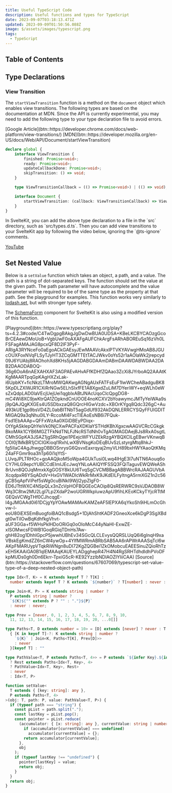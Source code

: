```yaml
---
title: Useful TypeScript Code
description: Useful functions and types for TypeScript
date: 2023-09-07T03:18:13.471Z
updated: 2023-09-09T01:50:56.088Z
image: $/assets/images/typescript.png
tags:
  - TypeScript
---
```


## Table of Contents

## Type Declarations

### View Transition

The `startViewTransition` function is a method on the `document` object which enables view transitions. The following types are based on the documentation at MDN. Since the API is currently experimental, you may need to add the following type to your type declaration file to avoid errors. 

<div class="button-row">
  [Google Article](btn::https://developer.chrome.com/docs/web-platform/view-transitions/)
  [MDN](btn::https://developer.mozilla.org/en-US/docs/Web/API/Document/startViewTransition)
</div>

```typescript
declare global {
	interface ViewTransition {
		finished: Promise<void>;
		ready: Promise<void>;
		updateCallbackDone: Promise<void>;
		skipTransition: () => void;
	}

	type ViewTransitionCallback = (() => Promise<void>) | (() => void);

	interface Document {
		startViewTransition: (callback: ViewTransitionCallback) => ViewTransition;
	}
}
```

<Collapsible title="Using in SvelteKit">
  In SvelteKit, you can add the above type declaration to a file in the `src` directory, such as `src/types.d.ts`. Then you can add view transitions to your SvelteKit app by following the video below, ignoring the `@ts-ignore` comments.

  [YouTube](embed::https://www.youtube.com/watch?v=q_2irZO4SS8)
</Collapsible>

## Set Nested Value

Below is a `setValue` function which takes an object, a path, and a value. The path is a string of dot-separated keys. The function should set the value at the given path. The path parameter will have autocomplete and the value parameter will be required to be of the same type as the property at that path. See the playground for examples. This function works very similarly to [lodash.set](https://lodash.com/docs/4.17.15#set), but with stronger type safety.

The [SchemaForm](/blog/sveltekit-schemaform) component for SvelteKit is also using a modified version of this function.

<div class="button-row">
  [Playground](btn::https://www.typescriptlang.org/play?ts=4.2.3#code/C4TwDgpgBAkgJgDwDwBUA0UDSA+KBeLKCBYCAOzgGcoBrCEAewDMoUoB+VgbUwF0oAXAFgAUFChkArgFsARhABOREuSq16zVh0LFSFagAMAJAG8pcxQF8D2lF3PyF-ARIgA3RYNceFo0aEgoACkGAEsyJEwMAAVcAkxlPTVKYAVwgHMoAB8JGUcOUXFoxNVqFLSyTJyHT3ZCqGMTTEtTACJWkv0oYs52r1aAOlaWk2jrepcyd09J6YUAbj8RAOhohXd8KHs5jAAGDABGDAAmDABmDAAWDABWDAA2DAB2DAAODABOQ-36g6OoA6nAEXAHXAF3AGPAEvAHvAFfKDHfZQAao3ZcXi8JYrboAQ2AAAtKKgMAARTpqGpKAgHXZxLak-i6UpbKY+ficNkzLTMroMWQAKwgAGNgAUxFATFsEuF1IwWCheABadguBK85KpDLZXIWJR1CXiRrNGw5ELhSIxfFE1A8XgxdZuLiM7DYeriWY+eqWLh0eWsZxQdpLAD0IaVEcjUejUei1qgblxABtJNAcUqoClcQpgDG8-mC4Wi8XC9jwKtrQA1ZOpkndCnUOOE4noKCXV2bYoawymcJMTyYeiWAa9sj9pQAJQgKXGEs4U5SDbxzaQ8GQrcHIGwVzdc+XBOrKYgq8Qdc326gC+Au493kUE1gp9bsVD4ZL0abBITNbT5agGdUf932AkDQNLERRCYSQyFFUIGDITMIGAQ9a3qNhu0lLY-RccoMl4FxcTIEAoEsNB6i7FQuk-Fsd1EbAAAp+QFFxWzAa0XGiDBEyPDiqx-OtYgASklepQhYeiVk0NjCXwPACFaXDKlaYSTHdKBhXgxcwAAGVCRcCGkgkBkoMAk1CYB6MGZTFkNdTNLFJNcRSTdNh0vTgAGMAGDAejBJs8RxA0sgtLCMhSGpKA3JSAZ1jgSRhQgei1PEejcWFYUZEkRzgAYBQXClLgEBwrVKnwqBCOI0j1MkBR1jClCIGKioql1RxhLwXBVNsgKoDEqBUvSzLstyrgMtq8hkJ-fg5IIaC4AgJhwggOBBOSnrysG6QsvxEaxrqyaj2myVLH89bxHWYAaoQtKMq24aFFGmr9oa3hTp60i1qYtS-LUvqJPLTRHOc+goAAQjkoM5oWpa4GUkTusi0Lwq4IHgE3I7uNTN6Aouq6oCY7HLG9epcYUBCCdEImIJEcJwqYNLoAAIQYfFSSQ3FQiTaguvEWQWeASh8rUvn8QOJqMmxkXgGOSY8kUU6TvqSgCVCMBBagABBWrcRAJAAGUVbAXcqdpxR6YSqADdV+HxGV1WADlcWkRrMxK9JKdEILFyltngA5rmXGZ1n2c56gCB5qApfViPef5sWg0cuBiNkI9WjI2ypZlgF0-ED6JTttWXC4NSpQLx3nZcVpHOFBQGEoCAOip8QsRERWRC9sVJDAOB8WWq3C8tw2MU2LgI7Lp2XdaP2woUGRWkpluwzApU9fihLKEoKCkyTYjcRTtMGEQsVCWgTHf0CJhcqgE-I4gJMGAAd0i61DCjgYpYOAwMAMAvKAMZeAF5lEPXA6qYkoSh9iHLmOcGhvw-l-eoU80iEXSEmBuogfoiBAQ1cBsdg5+1DjAhShtKADF2GneoXce6kDgP3SgXBdgt0wTiIOwBqKdhfkgVhvt-aUF3GGa+f5WHsPklHDoORiGq0oOIoMcC44yNaHI-ExwZE-xISOMwcsFDWB1GoqRGiqTDnHs7Aw-ghH82og1DhhIGpcP5jwwhUBhEv34SGcQLCLEvysQQRSLUqQ6i6gInqH9xaVBskEgKmdZZ6nCW4ywOp+4YlfMWRmABRbSAB5AA6rAPWrAAASqTcl6wAKpFMARUypVTqkRiWNgn8uDI72KgZQGBei1ZkOMobcuEAEESinuZQioRhTzxEH5KAAiGA0B1qIEMAAqKAUEYLADgghepR47H4N4RgSRHTdhdIdhPVoDFkpMUDs0gh0Dn6Ekrr-TpxiG5cR-KE92YzzlbNDlAOZIYliiCAA)
  [Source](btn::https://stackoverflow.com/questions/67607069/typescript-set-value-type-of-a-deep-nested-object-path)
</div>

```typescript
type Idx<T, K> = K extends keyof T ? T[K] :
  number extends keyof T ? K extends `${number}` ? T[number] : never : never

type Join<K, P> = K extends string | number ?
  P extends string | number ?
  `${K}${"" extends P ? "" : "."}${P}`
  : never : never;

type Prev = [never, 0, 1, 2, 3, 4, 5, 6, 7, 8, 9, 10,
  11, 12, 13, 14, 15, 16, 17, 18, 19, 20, ...0[]]

type Paths<T, D extends number = 10> = [D] extends [never] ? never : T extends object ?
  { [K in keyof T]-?: K extends string | number ?
    `${K}` | Join<K, Paths<T[K], Prev[D]>>
    : never
  }[keyof T] : ""

type PathValue<T, P extends Paths<T, 4>> = P extends `${infer Key}.${infer Rest}`
  ? Rest extends Paths<Idx<T, Key>, 4>
  ? PathValue<Idx<T, Key>, Rest>
  : never
  : Idx<T, P>

function setValue<
  T extends { [key: string]: any },
  P extends Paths<T, 4>
>(obj: T, path: P, value: PathValue<T, P>) {
  if (typeof path === "string") {
    const pList = path.split(".");
    const lastKey = pList.pop();
    const pointer = pList.reduce(
      (accumulator: { [x: string]: any }, currentValue: string | number) => {
        if (accumulator[currentValue] === undefined)
          accumulator[currentValue] = {};
        return accumulator[currentValue];
      },
      obj
    );
    if (typeof lastKey !== "undefined") {
      pointer[lastKey] = value;
      return obj;
    }
  }
  return obj;
}
```